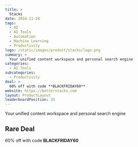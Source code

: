 ```yaml
---
title: >
  Stacks
date: 2024-11-28
tags:
  - AI
  - AI Tools
  - Automation
  - Machine Learning
  - Productivity
logo: /static/images/product/stacks/logo.png
summary: >
  Your unified content workspace and personal search engine
categories:
  - AI Tools
subcategories:
  - Productivity
deal: >
  60% off with code **BLACKFRIDAY60**
website: https://betterstacks.com
layout: ProductLayout
leaderboardPosition: 33
---
```

Your unified content workspace and personal search engine

## Rare Deal

60% off with code **BLACKFRIDAY60**
